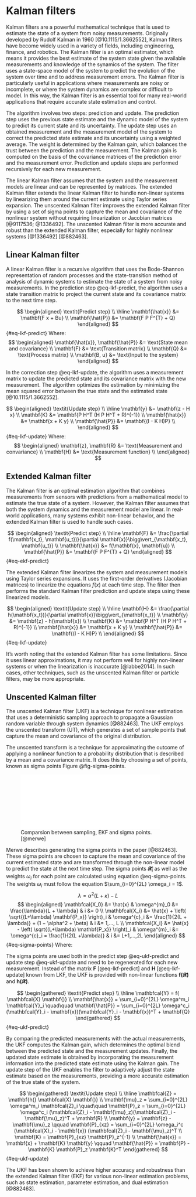 # Kalman filters

Kalman filters are a powerful mathematical technique that is used to estimate the state of a system from noisy measurements.
Originally developed by Rudolf Kalman in 1960 [@10.1115/1.3662552], Kalman filters have become widely used in a variety of fields, including engineering, finance, and robotics.
The Kalman filter is an optimal estimator, which means it provides the best estimate of the system state given the available measurements and knowledge of the synamics of the system.
The filter uses a state-space model of the system to predict the evolution of the system over time and to address measurement errors. 
The Kalman filter is particularly useful in applications where measurements are noisy or incomplete, or where the system dynamics are complex or difficult to model. 
In this way, the Kalman filter is an essential tool for many real-world applications that require accurate state estimation and control.

The algorithm involves two steps: prediction and update. 
The prediction step uses the previous state estimate and the dynamic model of the system to predict its current state and its uncertainty.
The update step uses an obtained measurement and the measurement model of the system to correct the predicted state estimate and its uncertainty using a weighted average.
The weight is determined by the Kalman gain, which balances the trust between the prediction and the measurement.
The Kalman gain is computed on the basis of the covariance matrices of the prediction error and the measurement error.
Prediction and update steps are performed recursively for each new measurement.

The linear Kalman filter assumes that the system and the measurement models are linear and can be represented by matrices.
The extended Kalman filter extends the linear Kalman filter to handle non-linear systems by linearizing them around the current estimate using Taylor series expansion.
The unscented Kalman filter improves the extended Kalman filter by using a set of sigma points to capture the mean and covariance of the nonlinear system without requiring linearization or Jacobian matrices [@9117536; @1336492].
The unscented Kalman filter is more accurate and robust than the extended Kalman filter, especially for highly nonlinear systems [@1336492] [@882463].

## Linear Kalman filter

A linear Kalman filter is a recursive algorithm that uses the Bode-Shannon representation of random processes and the state-transition method of analysis of dynamic systems to estimate the state of a system from noisy measurements. 
In the prediction step @eq-lkf-predict, the algorithm uses a state transition matrix to project the current state and its covariance matrix to the next time step. 

$$
\begin{aligned}
    \textit{Predict step} \\
    \hline
    \mathbf{\hat{x}} &= \mathbf{F x + Bu} \\
    \mathbf{\hat{P}} &= \mathbf{F P F^{T} + Q}
\end{aligned}
$$ {#eq-lkf-predict}
Where:
$$
\begin{aligned}
    \mathbf{\hat{x}}, \mathbf{\hat{P}} &= \text{State mean and covariance} \\
    \mathbf{F} &= \text{Transition matrix} \\
    \mathbf{Q} &= \text{Process matrix} \\
    \mathbf{B, u} &= \text{Input to the system} 
\end{aligned}
$$

In the correction step @eq-lkf-update, the algorithm uses a measurement matrix to update the predicted state and its covariance matrix with the new measurement.
The algorithm optimizes the estimation by minimizing the mean squared error between the true state and the estimated state [@10.1115/1.3662552].

$$
\begin{aligned}
    \textit{Update step} \\
    \hline
    \mathbf{y} &= \mathbf{z - H x} \\
    \mathbf{K} &= \mathbf{P H^T (H P H^T + R)^{-1}} \\
    \mathbf{\hat{x}} &= \mathbf{x + K y} \\
    \mathbf{\hat{P}} &= \mathbf{(I - K H)P} \\
\end{aligned}
$$ {#eq-lkf-update}
Where:
$$
\begin{aligned}
    \mathbf{z}, \mathbf{R} &= \text{Measurement and convariance} \\
    \mathbf{H} &= \text{Measurement function} \\
\end{aligned}
$$

## Extended Kalman filter

The Kalman filter is an optimal estimation algorithm that combines measurements from sensors with predictions from a mathematical model to estimate the true state of a system. However, the Kalman filter assumes that both the system dynamics and the measurement model are linear. In real-world applications, many systems exhibit non-linear behavior, and the extended Kalman filter is used to handle such cases.

$$
\begin{aligned}
    \textit{Predict step} \\
    \hline
    \mathbf{F} &= \frac{\partial f(\mathbf{x_t}, \mathbf{u_t})}{\partial \mathbf{x}}\bigg\vert_{\mathbf{x_t}, \mathbf{u_t}} \\
    \mathbf{\hat{x}} &= f(\mathbf{x}, \mathbf{u}) \\
    \mathbf{\hat{P}} &= \mathbf{F P F^{T} + Q}
\end{aligned}
$$ {#eq-ekf-predict}

The extended Kalman filter linearizes the system and measurement models using Taylor series expansions. It uses the first-order derivatives (Jacobian matrices) to linearize the equations $f(x)$ at each time step. The filter then performs the standard Kalman filter prediction and update steps using these linearized models.

$$
\begin{aligned}
    \textit{Update step} \\
    \hline
    \mathbf{H} &= \frac{\partial h(\mathbf{x_t})}{\partial \mathbf{x}}\bigg\vert_{\mathbf{x_t}} \\
    \mathbf{y} &= \mathbf{z} - h(\mathbf{x}) \\
    \mathbf{K} &= \mathbf{P H^T (H P H^T + R)^{-1}} \\
    \mathbf{\hat{x}} &= \mathbf{x + K y} \\
    \mathbf{\hat{P}} &= \mathbf{(I - K H)P} \\
\end{aligned}
$$ {#eq-lkf-update}

It's worth noting that the extended Kalman filter has some limitations. Since it uses linear approximations, it may not perform well for highly non-linear systems or when the linearization is inaccurate [@labbe2014]. In such cases, other techniques, such as the unscented Kalman filter or particle filters, may be more appropriate.

## Unscented Kalman filter

The unscented Kalman filter (UKF) is a technique for nonlinear estimation that uses a deterministic sampling approach to propagate a Gaussian random variable through system dynamics [@882463]. 
The UKF employs the unscented transform (UT), which generates a set of sample points that capture the mean and covariance of the original distribution. 

The unscented transform is a technique for approximating the outcome of applying a nonlinear function to a probability distribution that is described by a mean and a covariance matrix. It does this by choosing a set of points, known as sigma points Figure @fig-sigma-points.

![Comparsion between sampling, EKF and sigma points. [@merwe]](images/ukf_compare.pdf){#fig-sigma-points width="90%"}

Merwe describes generating the sigma points in the paper \textit{The unscented Kalman filter for nonlinear estimation}[@882463]. These sigma points are chosen to capture the mean and covariance of the current estimated state and are transformed through the non-linear model to predict the state at the next time step. The sigma points $\mathbfcal{X}_i$ as well as the weights $\omega_i$ for each point are calculated using equation @eq-sigma-points. The weights $\omega_i$ must follow the equation $\sum_{i=0}^{2L} \omega_i = 1$.
\pagebreak
$$
\lambda = \alpha^2 (L + \kappa) - L
$$
$$
\begin{aligned}
    \mathbfcal{X_0} &= \hat{x}   &  \omega^{m}_0 &= \frac{\lambda}{L + \lambda} & i &= 0  \\
    \mathbfcal{X_i} &= \hat{x} + \left( \sqrt{(L+\lambda) \mathbf{P_x}} \right)_i   &  \omega^{c}_i &= \frac{1}{2(L + \lambda)} + (1 − \alpha^2 + \beta) & i &= 1,..., L \\
    \mathbfcal{X_i} &= \hat{x} - \left( \sqrt{(L+\lambda) \mathbf{P_x}} \right)_i & \omega^{m}_i &= \omega^{c}_i = \frac{1}{2(L +\lambda)} & i &= L+1,...,2L
\end{aligned}
$$ {#eq-sigma-points}
Where:
\begin{gather*}
\begin{align*}
    \mathbf{\hat{x}}, \mathbf{P_x} &= \text{State vector and covariance} \\
    L &= \text{Dimension of state vector}
\end{align*}
\\
0 \leq \alpha \leq 1 \\
0 \leq \kappa \\
0 \leq \beta
\end{gather*}

The sigma points are used both in the predict step @eq-ukf-predict and update step  @eq-ukf-update and need to be regenerated for each new measurement. Instead of the matrix $\mathbf{F}$ [@eq-lkf-predict] and $\mathbf{H}$ [@eq-lkf-update] known from LKF, the UKF is provided with non-linear functions $\mathbf{f(} \mathbfcal{X} \mathbf{)}$ and $\mathbf{h(} \mathbfcal{X} \mathbf{)}$. 

$$
\begin{gathered}
    \textit{Predict step} \\
    \hline
    \mathbfcal{Y} = f( \mathbfcal{X} \mathbf{)} \\
    \mathbf{\hat{x}} = \sum_{i=0}^{2L} \omega^m_i \mathbfcal{Y}_i \quad\quad
    \mathbf{\hat{P}} = \sum_{i=0}^{2L} \omega^c_i (\mathbfcal{Y}_i - \mathbf{x})(\mathbfcal{Y}_i - \mathbf{x})^T + \mathbf{Q}
\end{gathered}
$$ {#eq-ukf-predict}

By comparing the predicted measurements with the actual measurements, the UKF computes the Kalman gain, which determines the optimal blend between the predicted state and the measurement updates. Finally, the updated state estimate is obtained by incorporating the measurement information into the predicted state estimate using the Kalman gain. The update step of the UKF enables the filter to adaptively adjust the state estimate based on the measurements, providing a more 
accurate estimation of the true state of the system.

$$
\begin{gathered}
    \textit{Update step} \\
    \hline
    \mathbfcal{Z} = \mathbf{h(} \mathbfcal{X} \mathbf{)} \\
    \mathbf{\mu}_z = \sum_{i=0}^{2L} \omega^m_i \mathbfcal{Z}_i \quad\quad
    \mathbf{P}_z = \sum_{i=0}^{2L} \omega^c_i (\mathbfcal{Z}_i - \mathbf{\mu}_z)(\mathbfcal{Z}_i - \mathbf{\mu}_z)^T + \mathbf{R} \\
    \mathbf{y} = \mathbf{z} - \mathbf{\mu}_z \qquad \mathbf{P}_{xz} = \sum_{i=0}^{2L} \omega_i^c (\mathbfcal{X}_i - \mathbf{x}) (\mathbfcal{Z}_i - \mathbf{\mu}_z)^T \\
    \mathbf{K} = \mathbf{P}_{xz} \mathbf{P}_z^{-1} \\
    \mathbf{\hat{x}} = \mathbf{x} + \mathbf{K} \mathbf{y} \qquad \mathbf{\hat{P}} = \mathbf{P} - \mathbf{K} \mathbf{P}_z \mathbf{K}^T
\end{gathered}
$$ {#eq-ukf-update}

The UKF has been shown to achieve higher accuracy and robustness than the extended Kalman filter (EKF) for various non-linear estimation problems, such as state estimation, parameter estimation, and dual estimation [@882463].